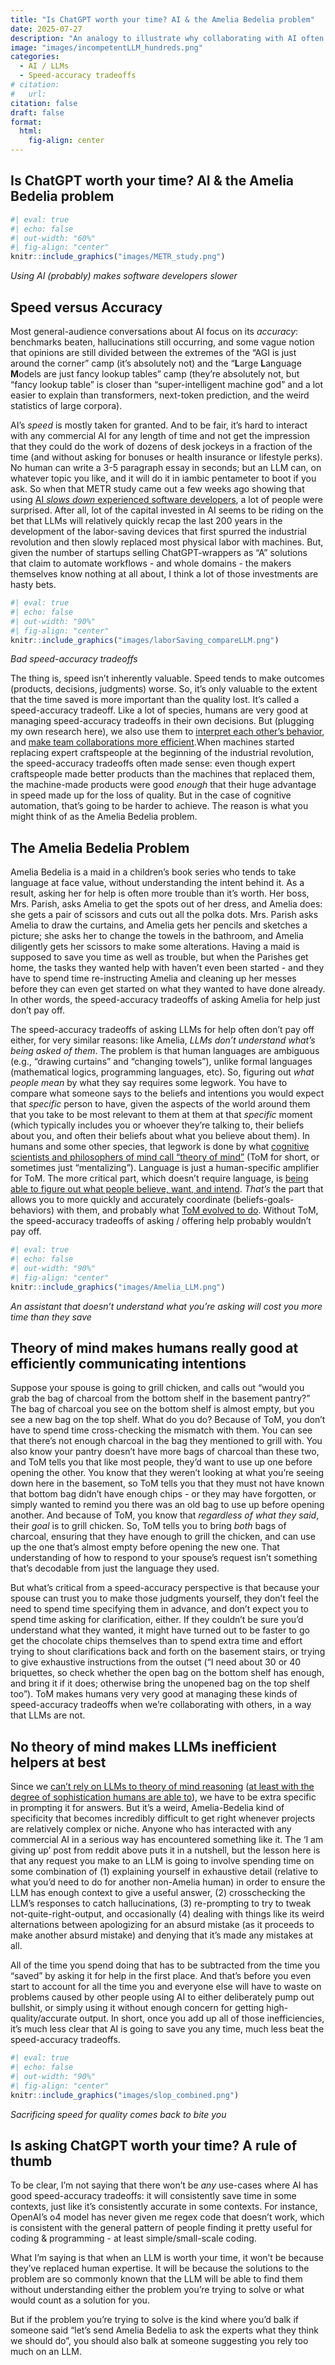 ```yaml
---
title: "Is ChatGPT worth your time? AI & the Amelia Bedelia problem"
date: 2025-07-27
description: "An analogy to illustrate why collaborating with AI often makes teams less efficient"
image: "images/incompetentLLM_hundreds.png"
categories:
  - AI / LLMs
  - Speed-accuracy tradeoffs
# citation: 
#   url: 
citation: false
draft: false
format:
  html:
    fig-align: center
---
```


## Is ChatGPT worth your time? AI & the Amelia Bedelia problem

```r
#| eval: true
#| echo: false
#| out-width: "60%"
#| fig-align: "center"
knitr::include_graphics("images/METR_study.png")
```

::: {.center-text .small-text}
*Using AI (probably) makes software developers slower*
:::

## Speed versus Accuracy

Most general-audience conversations about AI focus on its *accuracy*: benchmarks beaten, hallucinations still occurring, and some vague notion that opinions are still divided between the extremes of the "AGI is just around the corner" camp (it's absolutely not) and the "**L**arge **L**anguage **M**odels are just fancy lookup tables" camp (they're absolutely not, but "fancy lookup table" is closer than "super-intelligent machine god" and a lot easier to explain than transformers, next-token prediction, and the weird statistics of large corpora).

AI's *speed* is mostly taken for granted. And to be fair, it's hard to interact with any commercial AI for any length of time and not get the impression that they could do the work of dozens of desk jockeys in a fraction of the time (and without asking for bonuses or health insurance or lifestyle perks). No human can write a 3-5 paragraph essay in seconds; but an LLM can, on whatever topic you like, and it will do it in iambic pentameter to boot if you ask. So when that METR study came out a few weeks ago showing that using [AI *slows down* experienced software developers](https://metr.org/blog/2025-07-10-early-2025-ai-experienced-os-dev-study/), a lot of people were surprised. After all, lot of the capital invested in AI seems to be riding on the bet that LLMs will relatively quickly recap the last 200 years in the development of the labor-saving devices that first spurred the industrial revolution and then slowly replaced most physical labor with machines. But, given the number of startups selling ChatGPT-wrappers as "A" solutions that claim to automate workflows - and whole domains - the makers themselves know nothing at all about, I think a lot of those investments are hasty bets.

```r
#| eval: true
#| echo: false
#| out-width: "90%"
#| fig-align: "center"
knitr::include_graphics("images/laborSaving_compareLLM.png")
```

::: {.center-text .small-text}
*Bad speed-accuracy tradeoffs*
:::

The thing is, speed isn't inherently valuable. Speed tends to make outcomes (products, decisions, judgments) worse. So, it's only valuable to the extent that the time saved is more important than the quality lost. It's called a speed-accuracy tradeoff. Like a lot of species, humans are very good at managing speed-accuracy tradeoffs in their own decisions. But (plugging my own research here), we also use them to [interpret each other’s behavior](../../publications/pdfs/RichardsonKeil_2022_ThinkingTakesTime.pdf), and [make team collaborations more efficient](../../publications/pdfs/RichardsonEtAl_2025_HerdingCats.pdf).When machines started replacing expert craftspeople at the beginning of the industrial revolution, the speed-accuracy tradeoffs often made sense: even though expert craftspeople made better products than the machines that replaced them, the machine-made products were good *enough* that their huge advantage in speed made up for the loss of quality. But in the case of cognitive automation, that's going to be harder to achieve. The reason is what you might think of as the Amelia Bedelia problem.

## The Amelia Bedelia Problem

Amelia Bedelia is a maid in a children's book series who tends to take language at face value, without understanding the intent behind it. As a result, asking her for help is often more trouble than it's worth. Her boss, Mrs. Parish, asks Amelia to get the spots out of her dress, and Amelia does: she gets a pair of scissors and cuts out all the polka dots. Mrs. Parish asks Amelia to draw the curtains, and Amelia gets her pencils and sketches a picture; she asks her to change the towels in the bathroom, and Amelia diligently gets her scissors to make some alterations. Having a maid is supposed to save you time as well as trouble, but when the Parishes get home, the tasks they wanted help with haven't even been started - and they have to spend time re-instructing Amelia and cleaning up her messes before they can even get started on what they wanted to have done already. In other words, the speed-accuracy tradeoffs of asking Amelia for help just don't pay off.

The speed-accuracy tradeoffs of asking LLMs for help often don't pay off either, for very similar reasons: like Amelia, *LLMs don't understand what's being asked of them*. The problem is that human languages are ambiguous (e.g., "drawing curtains" and "changing towels"), unlike formal languages (mathematical logics, programming languages, etc). So, figuring out *what people mean* by what they say requires some legwork. You have to compare what someone says to the beliefs and intentions you would expect that *specific* person to have, given the aspects of the world around them that you take to be most relevant to them at them at that *specific* moment (which typically includes you or whoever they're talking to, their beliefs about you, and often their beliefs about what you believe about them). In humans and some other species, that legwork is done by what [cognitive scientists and philosophers of mind call "theory of mind"](http://www.pnas.org/lookup/doi/10.1073/pnas.1804761115) (ToM for short, or sometimes just "mentalizing"). Language is just a human-specific amplifier for ToM. The more critical part, which doesn't require language, is [being able to figure out what people believe, want, and intend](http://www.pnas.org/lookup/doi/10.1073/pnas.1804761115). *That's* the part that allows you to more quickly and accurately coordinate (beliefs-goals-behaviors) with them, and probably what [ToM evolved to do](http://link.springer.com/10.1007/s11229-019-02327-1). Without ToM, the speed-accuracy tradeoffs of asking / offering help probably wouldn't pay off.

```r
#| eval: true
#| echo: false
#| out-width: "90%"
#| fig-align: "center"
knitr::include_graphics("images/Amelia_LLM.png")
```

::: {.center-text .small-text}
*An assistant that doesn't understand what you're asking will cost you more time than they save*
:::

## Theory of mind makes humans really good at efficiently communicating intentions

Suppose your spouse is going to grill chicken, and calls out "would you grab the bag of charcoal from the bottom shelf in the basement pantry?" The bag of charcoal you see on the bottom shelf is almost empty, but you see a new bag on the top shelf. What do you do? Because of ToM, you don't have to spend time cross-checking the mismatch with them. You can see that there's not enough charcoal in the bag they mentioned to grill with. You also know your pantry doesn't have more bags of charcoal than these two, and ToM tells you that like most people, they'd want to use up one before opening the other. You know that they weren't looking at what you're seeing down here in the basement, so ToM tells you that they must not have known that bottom bag didn't have enough chips - or they may have forgotten, or simply wanted to remind you there was an old bag to use up before opening another. And because of ToM, you know that *regardless of what they said*, their *goal* is to grill chicken. So, ToM tells you to bring *both* bags of charcoal, ensuring that they have enough to grill the chicken, and can use up the one that's almost empty before opening the new one. That understanding of how to respond to your spouse's request isn't something that's decodable from just the language they used.

But what's critical from a speed-accuracy perspective is that because your spouse can trust you to make those judgments yourself, they don't feel the need to spend time specifying them in advance, and don't expect you to spend time asking for clarification, either. If they couldn't be sure you'd understand what they wanted, it might have turned out to be faster to go get the chocolate chips themselves than to spend extra time and effort trying to shout clarifications back and forth on the basement stairs, or trying to give exhaustive instructions from the outset ("I need about 30 or 40 briquettes, so check whether the open bag on the bottom shelf has enough, and bring it if it does; otherwise bring the unopened bag on the top shelf too"). ToM makes humans very very good at managing these kinds of speed-accuracy tradeoffs when we're collaborating with others, in a way that LLMs are not.

## No theory of mind makes LLMs inefficient helpers at best

Since we [can't rely on LLMs to theory of mind reasoning](http://arxiv.org/abs/2302.08399) ([at least with the degree of sophistication humans are able to](http://arxiv.org/abs/2502.21098)), we have to be extra specific in prompting it for answers. But it's a weird, Amelia-Bedelia kind of specificity that becomes incredibly difficult to get right whenever projects are relatively complex or niche. Anyone who has interacted with any commercial AI in a serious way has encountered something like it. The 'I am giving up' post from reddit above puts it in a nutshell, but the lesson here is that any request you make to an LLM is going to involve spending time on some combination of (1) explaining yourself in exhaustive detail (relative to what you'd need to do for another non-Amelia human) in order to ensure the LLM has enough context to give a useful answer, (2) crosschecking the LLM's responses to catch hallucinations, (3) re-prompting to try to tweak not-quite-right-output, and occasionally (4) dealing with things like its weird alternations between apologizing for an absurd mistake (as it proceeds to make another absurd mistake) and denying that it's made any mistakes at all.

All of the time you spend doing that has to be subtracted from the time you "saved" by asking it for help in the first place. And that's before you even start to account for all the time you and everyone else will have to waste on problems caused by other people using AI to either deliberately pump out bullshit, or simply using it without enough concern for getting high-quality/accurate output. In short, once you add up all of those inefficiencies, it's much less clear that AI is going to save you any time, much less beat the speed-accuracy tradeoffs.

```r
#| eval: true
#| echo: false
#| out-width: "90%"
#| fig-align: "center"
knitr::include_graphics("images/slop_combined.png")
```

::: {.center-text .small-text}
*Sacrificing speed for quality comes back to bite you*
:::

## Is asking ChatGPT worth your time? A rule of thumb

To be clear, I'm not saying that there won't be *any* use-cases where AI has good speed-accuracy tradeoffs: it will consistently save time in some contexts, just like it's consistently accurate in some contexts. For instance, OpenAI's o4 model has never given me regex code that doesn't work, which is consistent with the general pattern of people finding it pretty useful for coding & programming - at least simple/small-scale coding.

What I'm saying is that when an LLM is worth your time, it won't be because they've replaced human expertise. It will be because the solutions to the problem are so commonly known that the LLM will be able to find them without understanding either the problem you're trying to solve or what would count as a solution for you.

But if the problem you're trying to solve is the kind where you'd balk if someone said "let's send Amelia Bedelia to ask the experts what they think we should do", you should also balk at someone suggesting you rely too much on an LLM.
